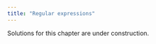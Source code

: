 ```yaml
---
title: "Regular expressions"
---
```


::: callout-warning
Solutions for this chapter are under construction.
:::
